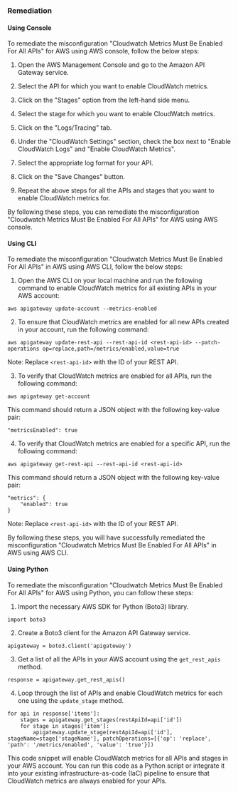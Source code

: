 ### Remediation

#### Using Console

To remediate the misconfiguration "Cloudwatch Metrics Must Be Enabled For All APIs" for AWS using AWS console, follow the below steps:

1. Open the AWS Management Console and go to the Amazon API Gateway service.

2. Select the API for which you want to enable CloudWatch metrics.

3. Click on the "Stages" option from the left-hand side menu.

4. Select the stage for which you want to enable CloudWatch metrics.

5. Click on the "Logs/Tracing" tab.

6. Under the "CloudWatch Settings" section, check the box next to "Enable CloudWatch Logs" and "Enable CloudWatch Metrics".

7. Select the appropriate log format for your API.

8. Click on the "Save Changes" button.

9. Repeat the above steps for all the APIs and stages that you want to enable CloudWatch metrics for.

By following these steps, you can remediate the misconfiguration "Cloudwatch Metrics Must Be Enabled For All APIs" for AWS using AWS console.

#### Using CLI

To remediate the misconfiguration "Cloudwatch Metrics Must Be Enabled For All APIs" in AWS using AWS CLI, follow the below steps:

1. Open the AWS CLI on your local machine and run the following command to enable CloudWatch metrics for all existing APIs in your AWS account:

```
aws apigateway update-account --metrics-enabled
```

2. To ensure that CloudWatch metrics are enabled for all new APIs created in your account, run the following command:

```
aws apigateway update-rest-api --rest-api-id <rest-api-id> --patch-operations op=replace,path=/metrics/enabled,value=true
```

Note: Replace `<rest-api-id>` with the ID of your REST API.

3. To verify that CloudWatch metrics are enabled for all APIs, run the following command:

```
aws apigateway get-account
```

This command should return a JSON object with the following key-value pair:

```
"metricsEnabled": true
```

4. To verify that CloudWatch metrics are enabled for a specific API, run the following command:

```
aws apigateway get-rest-api --rest-api-id <rest-api-id>
```

This command should return a JSON object with the following key-value pair:

```
"metrics": {
    "enabled": true
}
```

Note: Replace `<rest-api-id>` with the ID of your REST API.

By following these steps, you will have successfully remediated the misconfiguration "Cloudwatch Metrics Must Be Enabled For All APIs" in AWS using AWS CLI.

#### Using Python

To remediate the misconfiguration "Cloudwatch Metrics Must Be Enabled For All APIs" for AWS using Python, you can follow these steps:

1. Import the necessary AWS SDK for Python (Boto3) library.

```
import boto3
```

2. Create a Boto3 client for the Amazon API Gateway service.

```
apigateway = boto3.client('apigateway')
```

3. Get a list of all the APIs in your AWS account using the `get_rest_apis` method.

```
response = apigateway.get_rest_apis()
```

4. Loop through the list of APIs and enable CloudWatch metrics for each one using the `update_stage` method.

```
for api in response['items']:
    stages = apigateway.get_stages(restApiId=api['id'])
    for stage in stages['item']:
        apigateway.update_stage(restApiId=api['id'], stageName=stage['stageName'], patchOperations=[{'op': 'replace', 'path': '/metrics/enabled', 'value': 'true'}])
```

This code snippet will enable CloudWatch metrics for all APIs and stages in your AWS account. You can run this code as a Python script or integrate it into your existing infrastructure-as-code (IaC) pipeline to ensure that CloudWatch metrics are always enabled for your APIs.


